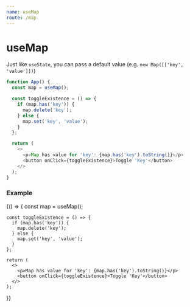 ```yaml
---
name: useMap
route: /map
---
```



# useMap

Just like `useState`, you can pass a default value (e.g. `new Map([['key', 'value']])`)

```js
function App() {
  const map = useMap();

  const toggleExistence = () => {
    if (map.has('key')) {
      map.delete('key');
    } else {
      map.set('key', 'value');
    }
  };

  return (
    <>
      <p>Map has value for 'key': {map.has('key').toString()}</p>
      <button onClick={toggleExistence}>Toggle 'Key'</button>
    </>
  );
}
```

### Example

<Playground>
  {() => {
    const map = useMap();

    const toggleExistence = () => {
      if (map.has('key')) {
        map.delete('key');
      } else {
        map.set('key', 'value');
      }
    };

    return (
      <>
        <p>Map has value for 'key': {map.has('key').toString()}</p>
        <button onClick={toggleExistence}>Toggle 'Key'</button>
      </>
    ); 
  }}
</Playground>